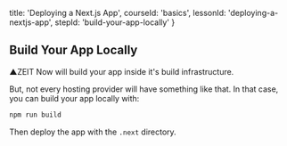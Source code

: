 
  title: 'Deploying a Next.js App',
  courseId: 'basics',
  lessonId: 'deploying-a-nextjs-app',
  stepId: 'build-your-app-locally'
}

## Build Your App Locally

▲ZEIT Now will build your app inside it's build infrastructure.

But, not every hosting provider will have something like that.
In that case, you can build your app locally with:

```bash
npm run build
```

Then deploy the app with the `.next` directory.

